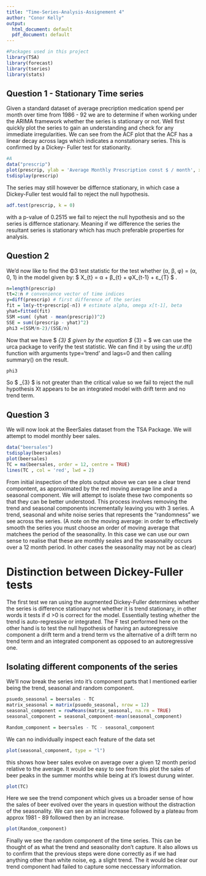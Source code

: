 ---
title: "Time-Series-Analysis-Assignement 4"
author: "Conor Kelly"
output:
  html_document: default
  pdf_document: default
---
```{r, warning=FALSE, echo=FALSE }

#Packages used in this project
library(TSA)
library(forecast)
library(tseries)
library(stats)
```

## Question 1 - Stationary Time series
Given a standard dataset of average precription medication spend per month over time from 1986 - 92 we are to determine if when working under the ARIMA framework whether the series is stationary or not. Well first quickly plot the series to gain an understanding and check for any immediate irregularities. We can see from the ACF plot that the ACF has a linear decay across lags which indicates a nonstationary series. This is confirmed by a Dickey- Fuller test for stationarity.
```{r}
#A
data("prescrip")
plot(prescrip, ylab = 'Average Monthly Prescription const $ / month', xlab = 'Year')
tsdisplay(prescrip)
```
 The series may still however be differnce stationary, in which case a Dickey-Fuller test would fail to reject the null hypothesis. 

```{r}

adf.test(prescrip, k = 0)
```
with a p-value of 0.2515 we fail to reject the null hypothesis and so the series is differnce stationary. Meaning if we difference the series the resultant series is stationary which has much preferable properties for analysis. 

## Question 2
We’d now like to find the Φ3 test statistic for the test whether (α, β, φ) = (α, 0, 1) in the
model given by: $ X_{t} = α + β_{t} + φX_{t-1} + ε_{T} $
.

```{r, warning=FALSE}
n=length(prescrip)
tt=2:n # convenience vector of time indices
y=diff(prescrip) # first difference of the series
fit = lm(y~tt+prescrip[-n]) # estimate alpha, omega x[t-1], beta
yhat=fitted(fit)
SSM =sum( (yhat - mean(prescrip))^2)
SSE = sum((prescrip - yhat)^2)
phi3 =(SSM/n-2)/(SSE/n)

```
Now that we have $ \phi_{3} $ given by the equation $ \phi_{3} = \frac{SSM / dof_{m}}{SSE / dof_{e}}  $ we can use the urca package to verify the test statistic. We can find it by using the ur.df()
function with arguments type='trend' and lags=0 and then calling summary() on the
result. 

```{R}
phi3

```
So $ \phi_{3} $ is not greater than the critical value so we fail to reject the null hypothesis Xt appears to be an integrated model with drift term and no trend term.

## Question 3
We will now look at the BeerSales dataset from the TSA Package. We will attempt to model monthly beer sales. 

```{r}
data("beersales")
tsdisplay(beersales)
plot(beersales)
TC = ma(beersales, order = 12, centre = TRUE)
lines(TC , col = 'red', lwd = 2)
```
From initial inspection of the plots output above we can see a clear trend compontent, as approximated by the red moving average line and a seasonal component. We will attempt to isolate these two components so that they can be better understood. This process involves removing the trend and seasonal components incrementally leaving you with 3 series. A trend, seasonal and white noise series that represents the "randomness" we see across the series. (A note on the moving average: in order to effectively smooth the series you must choose an order of moving average that matchees the period of the seasonality. In this case we can use our own sense to realise that these are monthly seales and the seasonality occurs over a 12 month period. In other cases the seasonality may not be as clear)

# Distinction between Dickey-Fuller tests
The first test we ran using the augmented Dickey-Fuller determines whether the series is difference stationary not whether it is trend stationary, in other words it tests if d >0 is correct for the model. Essentially testing whether the trend is auto-regressive or integrated. The F test performed here on the other hand is to test the null hypothesis of having an autoregressive component a drift term and a trend term vs the alternative of a drift term no trend term and an integrated component as opposed to an autoregressive one. 

## Isolating different components of the series

We'll now break the series into it's component parts that I mentioned earlier being the trend, seasonal and random component. 

```{r}
psuedo_seasonal = beersales - TC
matrix_seasonal = matrix(psuedo_seasonal, nrow = 12)
seasonal_component = rowMeans(matrix_seasonal, na.rm = TRUE)
seasonal_component = seasonal_component-mean(seasonal_component)

Random_component = beersales - TC - seasonal_component
```

We can no individually inspect each feature of the data set

```{r}
plot(seasonal_component, type = "l")
```
this shows how beer sales evolve on average over a given 12 month period relative to the average. It would be easy to see from this plot the sales of beer peaks in the summer months while being at it's lowest durung winter. 
```{r}
plot(TC)
```
Here we see the trend component which gives us a broader sense of how the sales of beer evolved over the years in question without the distraction of the seasonality. We can see an initial increase followed by a plateau from approx 1981 - 89 followed then by an increase. 

```{r}
plot(Random_component)
```
Finally we see the random component of the time series. This can be thought of as what the trend and seasonality don't capture. It also allows us to confirm that the previous steps were done correctly as if we had anything other than white noise, eg. a slight trend. The it would be clear our trend component had failed to capture some neccessary information. 
